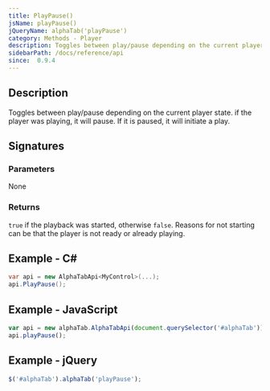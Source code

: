 ```yaml
---
title: PlayPause()
jsName: playPause()
jQueryName: alphaTab('playPause')
category: Methods - Player
description: Toggles between play/pause depending on the current player state.
sidebarPath: /docs/reference/api
since:  0.9.4
---
```



## Description
Toggles between play/pause depending on the current player state. if the player was playing, it will pause. If it is paused, it will initiate a play. 

## Signatures

<TypeTable>
    <TypeRow type="net" name="void PlayPause()" />
    <TypeRow type="js" name="function playPause()" />
    <TypeRow type="jquery" name="alphaTab('playPause')" />
</TypeTable>

### Parameters
None

### Returns
`true` if the playback was started, otherwise `false`. Reasons for not starting can be that the player is not ready or already playing.

## Example - C#

```csharp
var api = new AlphaTabApi<MyControl>(...);
api.PlayPause();
```

## Example - JavaScript

```js
var api = new alphaTab.AlphaTabApi(document.querySelector('#alphaTab'));
api.playPause();
```

## Example - jQuery

```js
$('#alphaTab').alphaTab('playPause');
```